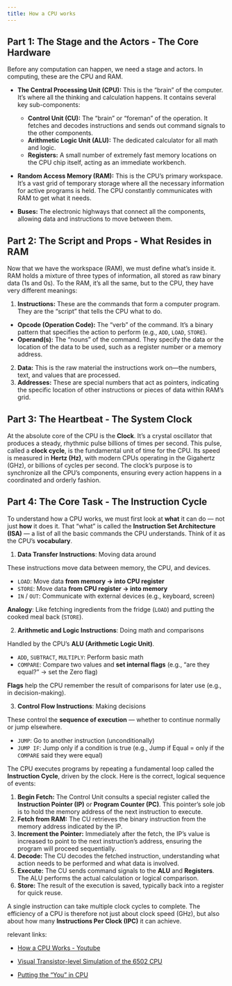 ```yaml
---
title: How a CPU works
---
```


## Part 1: The Stage and the Actors - The Core Hardware

Before any computation can happen, we need a stage and actors. In computing, these are the CPU and RAM.

* **The Central Processing Unit (CPU):** This is the "brain" of the computer. It's where all the thinking and calculation happens. It contains several key sub-components:
  * **Control Unit (CU):** The "brain" or "foreman" of the operation. It fetches and decodes instructions and sends out command signals to the other components.
  * **Arithmetic Logic Unit (ALU):** The dedicated calculator for all math and logic.
  * **Registers:** A small number of extremely fast memory locations on the CPU chip itself, acting as an immediate workbench.

* **Random Access Memory (RAM):** This is the CPU's primary workspace. It's a vast grid of temporary storage where all the necessary information for active programs is held. The CPU constantly communicates with RAM to get what it needs.

* **Buses:** The electronic highways that connect all the components, allowing data and instructions to move between them.

## Part 2: The Script and Props - What Resides in RAM

Now that we have the workspace (RAM), we must define what's inside it. RAM holds a mixture of three types of information, all stored as raw binary data (1s and 0s). To the RAM, it's all the same, but to the CPU, they have very different meanings:

1.  **Instructions:** These are the commands that form a computer program. They are the "script" that tells the CPU what to do.
  * **Opcode (Operation Code):** The "verb" of the command. It's a binary pattern that specifies the action to perform (e.g., `ADD`, `LOAD`, `STORE`).
  * **Operand(s):** The "nouns" of the command. They specify the data or the location of the data to be used, such as a register number or a memory address.
2.  **Data:** This is the raw material the instructions work on—the numbers, text, and values that are processed.
3.  **Addresses:** These are special numbers that act as pointers, indicating the specific location of other instructions or pieces of data within RAM's grid.

## Part 3: The Heartbeat - The System Clock

At the absolute core of the CPU is the **Clock**. It's a crystal oscillator that produces a steady, rhythmic pulse billions of times per second. This pulse, called a **clock cycle**, is the fundamental unit of time for the CPU. Its speed is measured in **Hertz (Hz)**, with modern CPUs operating in the Gigahertz (GHz), or billions of cycles per second. The clock's purpose is to synchronize all the CPU's components, ensuring every action happens in a coordinated and orderly fashion.

## Part 4: The Core Task - The Instruction Cycle

To understand how a CPU works, we must first look at **what** it can do — not just **how** it does it. That “what” is called the **Instruction Set Architecture (ISA)** — a list of all the basic commands the CPU understands. Think of it as the CPU's **vocabulary**.

1. **Data Transfer Instructions**: Moving data around

  These instructions move data between memory, the CPU, and devices.

  * `LOAD`: Move data **from memory → into CPU register**
  * `STORE`: Move data **from CPU register → into memory**
  * `IN` / `OUT`: Communicate with external devices (e.g., keyboard, screen)

  **Analogy**: Like fetching ingredients from the fridge (`LOAD`) and putting the cooked meal back (`STORE`).

2. **Arithmetic and Logic Instructions**: Doing math and comparisons

  Handled by the CPU’s **ALU (Arithmetic Logic Unit)**.

  * `ADD`, `SUBTRACT`, `MULTIPLY`: Perform basic math
  * `COMPARE`: Compare two values and **set internal flags** (e.g., "are they equal?" → set the Zero flag)

  **Flags** help the CPU remember the result of comparisons for later use (e.g., in decision-making).

3. **Control Flow Instructions**: Making decisions

  These control the **sequence of execution** — whether to continue normally or jump elsewhere.

  * `JUMP`: Go to another instruction (unconditionally)
  * `JUMP IF`: Jump only if a condition is true (e.g., Jump if Equal = only if the `COMPARE` said they were equal)

The CPU executes programs by repeating a fundamental loop called the **Instruction Cycle**, driven by the clock. Here is the correct, logical sequence of events:

1.  **Begin Fetch:** The Control Unit consults a special register called the **Instruction Pointer (IP)** or **Program Counter (PC)**. This pointer's sole job is to hold the memory address of the next instruction to execute.
2.  **Fetch from RAM:** The CU retrieves the binary instruction from the memory address indicated by the IP.
3.  **Increment the Pointer:** Immediately after the fetch, the IP's value is increased to point to the next instruction's address, ensuring the program will proceed sequentially.
4.  **Decode:** The CU decodes the fetched instruction, understanding what action needs to be performed and what data is involved.
5.  **Execute:** The CU sends command signals to the **ALU** and **Registers**. The ALU performs the actual calculation or logical comparison.
6.  **Store:** The result of the execution is saved, typically back into a register for quick reuse.

A single instruction can take multiple clock cycles to complete. The efficiency of a CPU is therefore not just about clock speed (GHz), but also about how many **Instructions Per Clock (IPC)** it can achieve.

relevant links:

- [How a CPU Works - Youtube](https://www.youtube.com/watch?v=cNN_tTXABUA)

- [Visual Transistor-level Simulation of the 6502 CPU](http://www.visual6502.org/)

- [Putting the “You” in CPU](https://cpu.land/the-basics)